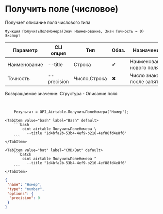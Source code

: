 ﻿---
sidebar_position: 4
description: Получить поле (числовое) и другие функции для работы с Airtable в Открытом пакете интеграций - бесплатной open-source библиотеке интеграций для 1С:Предприятие 8, OneScript и CLI
keywords: [1C, 1С, 1С:Предприятие, 1С:Предприятие 8.3, API, Интеграция, Сервисы, Обмен, OneScript, CLI, Airtable]
---


# Получить поле (числовое)
 Получает описание поля числового типа



`Функция ПолучитьПолеНомера(Знач Наименование, Знач Точность = 0) Экспорт`

  | Параметр | CLI опция | Тип | Обяз. | Назначение |
  |-|-|-|-|-|
  | Наименование | --title | Строка | &#x2714; | Наименование нового поля |
  | Точность | --precision | Число,Строка | &#x2716; | Число знаков после запятой |

  
  Возвращаемое значение:   Структура -  Описание поля

<br/>




```bsl title="Пример использования для 1С:Предприятие/OneScript"
    Результат = OPI_Airtable.ПолучитьПолеНомера("Номер");
```
    

 <Tabs>
  
    <TabItem value="bash" label="Bash" default>
        ```bash
            oint airtable ПолучитьПолеНомера \
              --title "1d4bfa2b-53b4-4ef9-b216-4ef88fd4e8f6"
        ```
    </TabItem>
  
    <TabItem value="bat" label="CMD/Bat" default>
        ```batch
            oint airtable ПолучитьПолеНомера ^
              --title "1d4bfa2b-53b4-4ef9-b216-4ef88fd4e8f6"
        ```
    </TabItem>
</Tabs>


```json title="Результат"
{
 "name": "Номер",
 "type": "number",
 "options": {
  "precision": 0
 }
}
```
